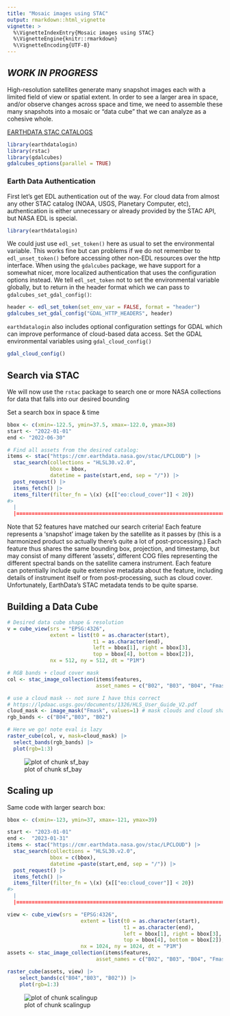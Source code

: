 ```yaml
---
title: "Mosaic images using STAC"
output: rmarkdown::html_vignette
vignette: >
  %\VignetteIndexEntry{Mosaic images using STAC}
  %\VignetteEngine{knitr::rmarkdown}
  %\VignetteEncoding{UTF-8}
---
```


## *WORK IN PROGRESS*



High-resolution satellites generate many snapshot images each with a limited field of view or spatial extent.  In order to see a larger area in space, and/or observe changes across space and time, we need to assemble these many snapshots into a mosaic or "data cube" that we can analyze as a cohesive whole. 


[EARTHDATA STAC CATALOGS](https://radiantearth.github.io/stac-browser/#/external/cmr.earthdata.nasa.gov/stac/LPCLOUD?.language=en)





```r
library(earthdatalogin)
library(rstac)
library(gdalcubes)
gdalcubes_options(parallel = TRUE) 
```


### Earth Data Authentication

First let's get EDL authentication out of the way.
For cloud data from almost any other STAC catalog (NOAA, USGS, Planetary Computer, etc), authentication is either unnecessary or already provided by the STAC API, but NASA EDL is special. 



```r
library(earthdatalogin)
```

We could just use `edl_set_token()` here as usual to set the environmental variable. 
This works fine but can problems if we do not remember to `edl_unset_token()` before accessing other non-EDL resources over the http interface.
When using the `gdalcubes` package, we have support for a somewhat nicer, more localized authentication that uses the configuration options instead.
We tell `edl_set_token` not to set the environmental variable globally, but to return
in the header format which we can pass to `gdalcubes_set_gdal_config()`:


```r
header <- edl_set_token(set_env_var = FALSE, format = "header")
gdalcubes_set_gdal_config("GDAL_HTTP_HEADERS", header)
```

`earthdatalogin` also includes optional configuration settings for GDAL which can improve performance of cloud-based data access.  Set the GDAL environmental variables using `gdal_cloud_config()`


```r
gdal_cloud_config()
```

## Search via STAC

We will now use the `rstac` package to search one or more NASA collections for data that falls into our desired bounding 

Set a search box in space & time


```r
bbox <- c(xmin=-122.5, ymin=37.5, xmax=-122.0, ymax=38) 
start <- "2022-01-01"
end <- "2022-06-30"

# Find all assets from the desired catalog:
items <- stac("https://cmr.earthdata.nasa.gov/stac/LPCLOUD") |> 
  stac_search(collections = "HLSL30.v2.0",
              bbox = bbox,
              datetime = paste(start,end, sep = "/")) |>
  post_request() |>
  items_fetch() |>
  items_filter(filter_fn = \(x) {x[["eo:cloud_cover"]] < 20})
#>   |                                                                              |======================================================================| 100%
```


Note that 52 features have matched our search criteria! Each feature represents a 'snapshot' image taken by the satellite as it passes by (this is a harmonized product so actually there's quite a lot of post-processing.)  Each feature thus shares the same bounding box, projection, and timestamp, but may consist of many different 'assets', different COG files representing the different spectral bands on the satellite camera instrument.  Each feature can potentially include quite extensive metadata about the feature, including details of instrument itself or from post-processing, such as cloud cover.  Unfortunately, EarthData's STAC metadata tends to be quite sparse. 



## Building a Data Cube



```r
# Desired data cube shape & resolution
v = cube_view(srs = "EPSG:4326",
              extent = list(t0 = as.character(start), 
                            t1 = as.character(end),
                            left = bbox[1], right = bbox[3],
                            top = bbox[4], bottom = bbox[2]),
              nx = 512, ny = 512, dt = "P1M")
```



```r
# RGB bands + cloud cover mask
col <- stac_image_collection(items$features, 
                             asset_names = c("B02", "B03", "B04", "Fmask"))
```



```r
# use a cloud mask -- not sure I have this correct
# https://lpdaac.usgs.gov/documents/1326/HLS_User_Guide_V2.pdf
cloud_mask <- image_mask("Fmask", values=1) # mask clouds and cloud shadows
rgb_bands <- c("B04","B03", "B02")

# Here we go! note eval is lazy
raster_cube(col, v, mask=cloud_mask) |>
  select_bands(rgb_bands) |>
  plot(rgb=1:3)
```

![plot of chunk sf_bay](img/sf_bay-1.png)


## Scaling up

Same code with larger search box:


```r
bbox <- c(xmin=-123, ymin=37, xmax=-121, ymax=39) 

start <- "2023-01-01"
end <-  "2023-01-31"
items <- stac("https://cmr.earthdata.nasa.gov/stac/LPCLOUD") |> 
  stac_search(collections = "HLSL30.v2.0",
              bbox = c(bbox),
              datetime =paste(start,end, sep = "/")) |>
  post_request() |>
  items_fetch() |>
  items_filter(filter_fn = \(x) {x[["eo:cloud_cover"]] < 20})
#>   |                                                                              |======================================================================| 100%
```



```r
view <- cube_view(srs = "EPSG:4326",
                        extent = list(t0 = as.character(start), 
                                      t1 = as.character(end),
                                      left = bbox[1], right = bbox[3],
                                      top = bbox[4], bottom = bbox[2]),
                        nx = 1024, ny = 1024, dt = "P1M")
assets <- stac_image_collection(items$features, 
                             asset_names = c("B02", "B03", "B04", "Fmask"))
```



```r
raster_cube(assets, view) |>
    select_bands(c("B04","B03", "B02")) |>
    plot(rgb=1:3)
```

![plot of chunk scalingup](img/scalingup-1.png)

